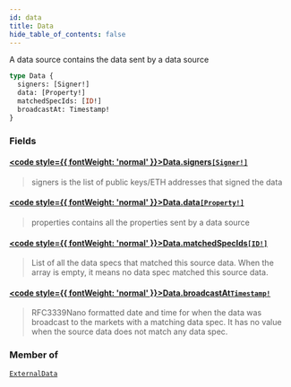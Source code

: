 ```yaml
---
id: data
title: Data
hide_table_of_contents: false
---
```








A data source contains the data sent by a data source

```graphql
type Data {
  signers: [Signer!]
  data: [Property!]
  matchedSpecIds: [ID!]
  broadcastAt: Timestamp!
}
```


### Fields

#### [<code style={{ fontWeight: 'normal' }}>Data.<b>signers</b></code>](#)<Bullet />[`[Signer!]`](/mainnet/api/graphql/objects/signer) <Badge class="secondary" text="list"/> <Badge class="secondary" text="object"/>
> signers is the list of public keys/ETH addresses that signed the data
> 

#### [<code style={{ fontWeight: 'normal' }}>Data.<b>data</b></code>](#)<Bullet />[`[Property!]`](/mainnet/api/graphql/objects/property) <Badge class="secondary" text="list"/> <Badge class="secondary" text="object"/>
> properties contains all the properties sent by a data source
> 

#### [<code style={{ fontWeight: 'normal' }}>Data.<b>matchedSpecIds</b></code>](#)<Bullet />[`[ID!]`](/mainnet/api/graphql/scalars/id) <Badge class="secondary" text="list"/> <Badge class="secondary" text="scalar"/>
> List of all the data specs that matched this source data.
When the array is empty, it means no data spec matched this source data.
> 

#### [<code style={{ fontWeight: 'normal' }}>Data.<b>broadcastAt</b></code>](#)<Bullet />[`Timestamp!`](/mainnet/api/graphql/scalars/timestamp) <Badge class="secondary" text="non-null"/> <Badge class="secondary" text="scalar"/>
> RFC3339Nano formatted date and time for when the data was broadcast to the markets
with a matching data spec.
It has no value when the source data does not match any data spec.
> 



### Member of

[`ExternalData`](/mainnet/api/graphql/objects/external-data)  <Badge class="secondary" text="object"/>



